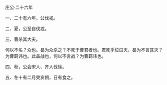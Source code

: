 

庄公·二十六年

一、二十有六年，公伐戎。

二、夏，公至自伐戎。

三、曹杀其大夫。

何以不名？众也。曷为众杀之？不死于曹君者也。君死乎位曰灭，曷为不言其灭？为曹羁讳也。此盖战也，何以不言战？为曹羁讳也。

四、秋，公会宋人、齐人伐徐。

五、冬十有二月癸亥朔，日有食之。

